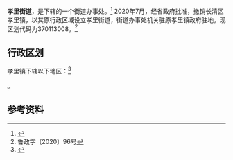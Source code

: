 {{中国乡级行政区|37/01/13/102/000}}

'''孝里街道'''，是{{PRC admin/fullname|37/01/13/102/000|3}}下辖的一个街道办事处。<ref>{{PRC admin/ref sgc|{{PRC admin/parent|37/01/13/102/000}}}}</ref>
2020年7月，经省政府批准，撤销长清区孝里镇，以其原行政区域设立孝里街道，街道办事处机关驻原孝里镇政府驻地。现区划代码为370113008。<ref>鲁政字〔2020〕96号</ref>

== 行政区划 ==

孝里镇下辖以下地区：<ref>{{PRC admin/ref sgc|37/01/13/102/000}}</ref>

{{PRC admin/children|37/01/13/102/000}}。

== 参考资料 ==

{{reflist}}

{{PRC admin/navcat|37/01/13/102/000}}